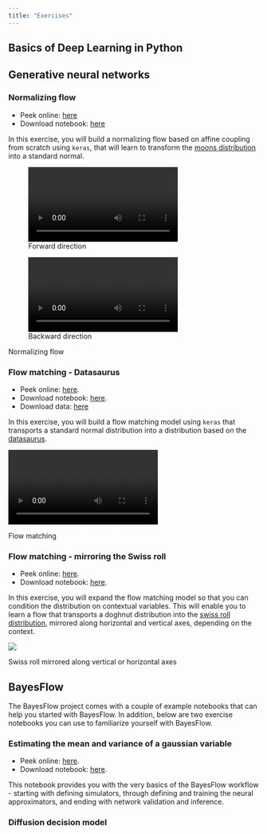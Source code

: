 ```yaml
---
title: "Exercises"
---
```


## Basics of Deep Learning in Python

## Generative neural networks

### Normalizing flow

- Peek online: [here](./exercises/normalizing-flow.ipynb){target="_blank"}
- Download notebook: [here](./exercises/normalizing-flow.ipynb){download="normalizing-flow.ipynb"}

In this exercise, you will build a normalizing flow based on affine coupling from scratch using `keras`, that will learn to transform the [moons distribution](https://scikit-learn.org/stable/modules/generated/sklearn.datasets.make_moons.html) into a standard normal.


::: {#fig-nf layout-ncol=2}
![Forward direction](./exercises/normalizing-flow-forward.mp4)

![Backward direction](./exercises/normalizing-flow-backward.mp4)

Normalizing flow
:::

### Flow matching - Datasaurus

- Peek online: [here](./exercises/flow-matching-datasaurus.ipynb){target="_blank"}.
- Download notebook: [here](./exercises/flow-matching-datasaurus.ipynb){download="flow-matching-datasaurus.ipynb"}.
- Download data: [here](./data/datasaurus.csv){download="datasaurus.csv"}

In this exercise, you will build a flow matching model using `keras` that transports a standard normal distribution into a distribution based on the [datasaurus](https://en.wikipedia.org/wiki/Datasaurus_dozen).

::: {#fig-fm}
![](./exercises/flow-matching-datasaurus.mp4){fig-align="center"}

Flow matching
:::


### Flow matching - mirroring the Swiss roll

- Peek online: [here](./exercises/flow-matching-swiss-roll.ipynb){target="_blank"}.
- Download notebook: [here](./exercises/flow-matching-swiss-roll.ipynb){download="flow-matching-swiss-roll.ipynb"}.

In this exercise, you will expand the flow matching model so that you can condition the distribution on contextual variables. This will enable you to learn a flow that transports a doghnut distribution into the [swiss roll distribution](https://scikit-learn.org/stable/modules/generated/sklearn.datasets.make_swiss_roll.html), mirrored along horizontal and vertical axes, depending on the context.

::: {#fig-swiss-roll}
![](./exercises/flow-matching-swiss-roll.png){fig-align="center"}

Swiss roll mirrored along vertical or horizontal axes
:::

## BayesFlow

The BayesFlow project comes with a couple of example notebooks that can help you started with BayesFlow. In addition, below are two exercise notebooks you can use to familiarize yourself with BayesFlow.

### Estimating the mean and variance of a gaussian variable

- Peek online: [here](./exercises/bayesflow-normal.ipynb){target="_blank"}.
- Download notebook: [here](./exercises/bayesflow-normal.ipynb){download="bayesflow-normal.ipynb"}.

This notebook provides you with the very basics of the BayesFlow workflow - starting with defining simulators, through defining and training the neural approximators, and ending with network validation and inference.

### Diffusion decision model